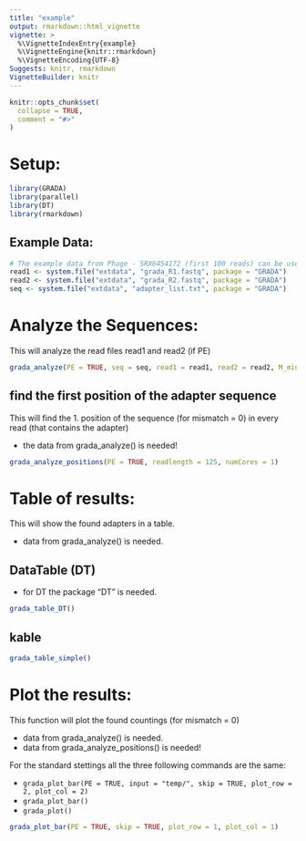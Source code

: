 ```yaml
---
title: "example"
output: rmarkdown::html_vignette
vignette: >
  %\VignetteIndexEntry{example}
  %\VignetteEngine{knitr::rmarkdown}
  %\VignetteEncoding{UTF-8}
Suggests: knitr, rmarkdown
VignetteBuilder: knitr
---
```


```r
knitr::opts_chunk$set(
  collapse = TRUE,
  comment = "#>"
)
```
# Setup:
```r
library(GRADA)
library(parallel)
library(DT)
library(rmarkdown)
```
## Example Data:
```r
# The example data from Phage - SRX6454172 (first 100 reads) can be used to test the function.
read1 <- system.file("extdata", "grada_R1.fastq", package = "GRADA")
read2 <- system.file("extdata", "grada_R2.fastq", package = "GRADA")
seq <- system.file("extdata", "adapter_list.txt", package = "GRADA")
```

# Analyze the Sequences:
This will analyze the read files read1 and read2 (if PE)

```r
grada_analyze(PE = TRUE, seq = seq, read1 = read1, read2 = read2, M_min = 0, numCores = 1)
```

## find the first position of the adapter sequence
This will find the 1. position of the sequence (for mismatch = 0) in every read (that contains the adapter)

- the data from grada_analyze() is needed!

```r
grada_analyze_positions(PE = TRUE, readlength = 125, numCores = 1)
```
# Table of results:
This will show the found adapters in a table.

- data from grada_analyze() is needed.

## DataTable (DT)

- for DT the package "DT" is needed.

```r
grada_table_DT()
```

## kable

```r
grada_table_simple()
```

# Plot the results:
This function will plot the found countings (for mismatch = 0)  

- data from grada_analyze() is needed.
- data from grada_analyze_positions() is needed!  

For the standard stettings all the three following commands are the same:

- `grada_plot_bar(PE = TRUE, input = "temp/", skip = TRUE, plot_row = 2, plot_col = 2)`
- `grada_plot_bar()`
- `grada_plot()`

```r
grada_plot_bar(PE = TRUE, skip = TRUE, plot_row = 1, plot_col = 1)
```
